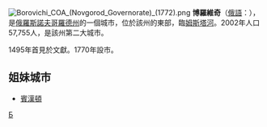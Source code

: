 {{coord|58|24|N|33|55|E|display=title}}
[[File:Borovichi_COA_(Novgorod_Governorate)_(1772).png|right]]
'''博羅維奇'''（[[俄語|俄語]]：{{lang|ru|Боровичи}}），是[[俄羅斯|俄羅斯]][[諾夫哥羅德州|諾夫哥羅德州]]的一個城市，位於該州的東部，臨[[姆斯塔河|姆斯塔河]]。2002年人口57,755人，是該州第二大城市。

1495年首見於文獻。1770年設市。

== 姐妹城市 ==
* {{USA}}[[賓漢頓|賓漢頓]]

{{諾夫哥羅德州城市}}

[[Category:諾夫哥羅德州城市|Б]]